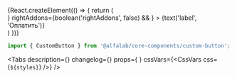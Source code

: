 


<Meta
    title='Компоненты/CustomButton'
    component={CustomButton}
/>


<!-- Canvas -->


<Story name='CustomButton'>
    {React.createElement(() => {
        return (
            <div style={{
                backgroundColor: 'transparent',
                padding: '8px',
                position: 'absolute',
                top: 0,
                left: 0,
                right: 0,
                bottom: 0,
            }}>
                <CustomButton
                    size={select('size', SIZES, 'm')}
                    backgroundColor={color('backgroundColor',"#FF45C3")}
                    contentColor={select('contentColor', CONTENT_COLORS, 'white')}
                    href={text('href', '')}
                    loading={boolean('loading', false)}
                    disabled={boolean('disabled', false)}
                    block={boolean('block', false)}
                    nowrap={boolean('nowrap', false)}
                    leftAddons={boolean('leftAddons', false) && <StarMIcon />}
                    rightAddons={boolean('rightAddons', false) && <StarMIcon />}
                >
                    {text('label', 'Оплатить')}
                </CustomButton>
            </div>
        )
    })}
</Story>


<!-- Docs -->

<ComponentHeader
    name='CustomButton'
    version={version}
    stage={1}
/>

```jsx
import { CustomButton } from '@alfalab/core-components/сustom-button';
```

<Tabs
    description={<Description />}
    changelog={<Changelog />}
    props={<Props of={CustomButton} /> }
    cssVars={<CssVars css={`${styles}`} />}
/>
